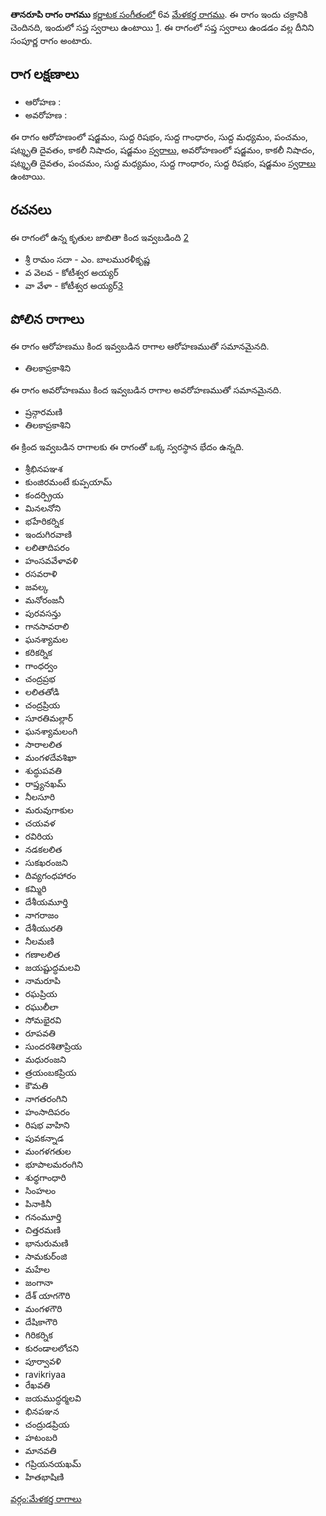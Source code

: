 {{Infobox ragam
	| name          	= తానరూపి రాగం
	| synonym	    	= 
	| mela          	= 6
	| chakra        	= ఇందు
	| janaka        	= 
	| type          	= సంపూర్ణ
	| arohanam      	= {{svaraC|S|R1|G1|M1|P|D3|N3|S'}} 
	| avarohanam    	= {{svaraC|S'|N3|D3|P|M1|G1|R1|S}}
	| jeeva         	=
	| chhaya        	=
	| nyasa         	=
	| vishesha      	= 
	| equivalent  		= 
}}
{{కర్ణాటక సంగీత రాగాలు}}
'''తానరూపి రాగం రాగము''' [[కర్ణాటక సంగీతం]]లో 6వ [[మేళకర్త రాగము]]. ఈ రాగం ఇందు చక్రానికి చెందినది, ఇందులో సప్త స్వరాలు ఉంటాయి [https://en.wikipedia.org/wiki/Melakarta]. ఈ రాగంలో సప్త స్వరాలు ఉండడం వల్ల దీనిని సంపూర్ణ రాగం అంటారు.


==రాగ లక్షణాలు==


* ఆరోహణ : {{svaraC|S|R1|G1|M1|P|D3|N3|S'}} 
* అవరోహణ : {{svaraC|S'|N3|D3|P|M1|G1|R1|S}}

ఈ రాగం ఆరోహణంలో షడ్జమం, సుద్ద రిషభం, సుద్ద గాంధారం, సుద్ద మధ్యమం, పంచమం, షట్శృతి దైవతం, కాకలీ నిషాదం, షడ్జమం [[స్వరాలు]], అవరోహణంలో షడ్జమం, కాకలీ నిషాదం, షట్శృతి దైవతం, పంచమం, సుద్ద మధ్యమం, సుద్ద గాంధారం, సుద్ద రిషభం, షడ్జమం [[స్వరాలు]] ఉంటాయి.

==రచనలు==
ఈ రాగంలో ఉన్న కృతుల జాబితా కింద ఇవ్వబడింది [https://github.com/ssrihari/ragavardhini/blob/master/ragas/kritis.psv]
* శ్రీ రామం సదా - ఎం. బాలమురళీకృష్ణ
* వ వెలవ - కోటీశ్వర అయ్యర్
* వా వేళా - కోటీశ్వర అయ్యర్[http://www.karnatik.com/c1762.shtml]




==పోలిన రాగాలు==
ఈ రాగం ఆరోహణము కింద ఇవ్వబడిన రాగాల ఆరోహణముతో సమానమైనది.
* తిలకాప్రకాశిని

ఈ రాగం అవరోహణము కింద ఇవ్వబడిన రాగాల అవరోహణముతో సమానమైనది.
* ష్రన్గారమణి
* తిలకాప్రకాశిని

ఈ క్రింద ఇవ్వబడిన రాగాలకు ఈ రాగంతో ఒక్క స్వరస్థాన భేదం ఉన్నది.
* శ్రీభినపఞశ
* కుంజిరమంటే కుప్పయామ్
* కందర్ప్రియ
* మినలనోని
* భహేరికర్నిక
* ఇందుగిరవాణి
* లలితాదిపరం
* హంసవవేళావళి
* రసవరాళి
* జవల్క
* మనోరంజనీ
* పురవసన్తు
* గానసావరాలి
* ఘనశ్యామల
* కరికర్నిక
* గాంధర్వం
* చంద్రప్రభ
* లలితతోడి
* చంద్రప్రియ
* సూరతిమల్లార్
* ఘనశ్యామలంగి
* సారాలలిత
* మంగళదేవశిఖా
* శుద్ధుపవతి
* రాప్త్యనఖమ్
* నీలసూరి
* మరువుగాకుల
* చయవళ
* రవిరియ
* నడకలలిత
* సుకఖరంజని
* దివ్యగంధహారం
* కమ్మిరి
* దేశీయమూర్తి
* నాగరాజం
* దేశీయురతి
* నీలమణి
* గణాలలిత
* జయష్టుద్ధమలవి
* నామరూపి
* రఘప్రియ
* రఘులీలా
* సోమభైరవి
* రూపవతి
* సుందరశితాప్రియ
* మధురంజని
* త్రయంబకప్రియ
* కౌమతి
* నాగతరంగిని
* హంసాదిపరం
* రిషభ వాహిని
* పువకన్నాడ
* మంగళగతుల
* భూపాలమరంగిని
* శుధ్ధగాంధారి
* సింహలం
* పినాకినీ
* గనంమూర్తి
* చిత్తరమణి
* భానురుమణి
* సామకుర్ంజి
* మహేల
* జంగానా
* దేశ్ యాగగౌరి
* మంగళగౌరి
* దేషికాగౌరి
* గిరికర్నిక
* కురండాలలోచని
* పూర్వావళి
* ravikriyaa
* రేఖవతి
* జయముద్ధర్మలవి
* భినపఞన
* చంద్రుడప్రియ
* హటంబరి
* మానవతి
* గప్రియనయఖమ్
* హితభాషిణి



[[వర్గం:మేళకర్త రాగాలు]]